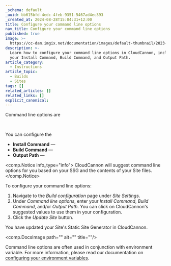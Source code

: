 ```yaml
---
_schema: default
_uuid: bb615bfd-4edc-4feb-9351-5467ad4ec393
_created_at: 2024-08-28T15:04:31+12:00
title: Configure your command line options
nav_title: Configure your command line options
published: true
image: >-
  https://cc-dam.imgix.net/documentation/images/default-thumbnail/2023-Q4/CloudCannon-Documentation-Thumbnail.png
description: >-
  Learn how to configure your command line options in CloudCannon, including
  your Install Command, Build Command, and Output Path.
article_category:
  - Instructions
article_topic:
  - Builds
  - Sites
tags: []
related_articles: []
related_links: []
explicit_canonical:
---
```

Command line options are

&nbsp;

You can configure the

* **Install Command** —
* **Build Command** —
* **Output Path** —

<comp.Notice info_type="info">
  CloudCannon will suggest command line options for you based on your SSG and the contents of your Site files.
</comp.Notice>

To configure your command line options:

1. Navigate to the *Build configuration* page under *Site Settings*.
2. Under *Command line options*, enter your *Install Command*, *Build Command*, and/or *Output Path*. You can click on CloudCannon's suggested values to use them in your configuration.
3. Click the *Update Site* button.

You have updated your Site's Static Site Generator in CloudCannon.

<comp.DocsImage path="" alt="" title=""/>

Command line options are often used in conjunction with environment variable. For more information, please read our documentation on [configuring your environment variables](/documentation/articles/configure-your-environment-variables/).